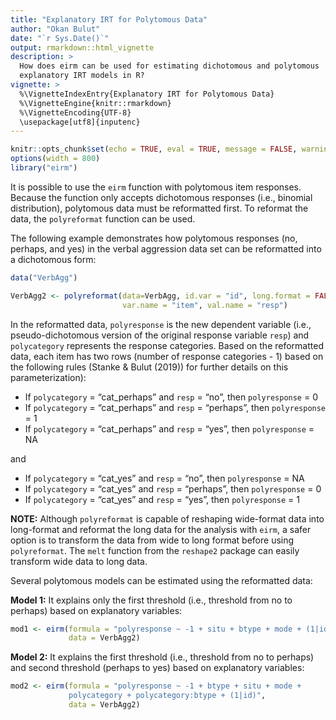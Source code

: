```yaml
---
title: "Explanatory IRT for Polytomous Data"
author: "Okan Bulut"
date: "`r Sys.Date()`"
output: rmarkdown::html_vignette
description: >
  How does eirm can be used for estimating dichotomous and polytomous 
  explanatory IRT models in R?
vignette: >
  %\VignetteIndexEntry{Explanatory IRT for Polytomous Data}
  %\VignetteEngine{knitr::rmarkdown}
  %\VignetteEncoding{UTF-8}
  \usepackage[utf8]{inputenc}
---
```


```r
knitr::opts_chunk$set(echo = TRUE, eval = TRUE, message = FALSE, warning = FALSE)
options(width = 800)
library("eirm")
```


It is possible to use the `eirm` function with polytomous item responses. Because the function only accepts dichotomous responses (i.e., binomial distribution), polytomous data must be reformatted first. To reformat the data, the `polyreformat` function can be used. 

The following example demonstrates how polytomous responses (no, perhaps, and yes) in the verbal aggression data set can be reformatted into a dichotomous form:


```r
data("VerbAgg")

VerbAgg2 <- polyreformat(data=VerbAgg, id.var = "id", long.format = FALSE, 
                         var.name = "item", val.name = "resp")
```

In the reformatted data, `polyresponse` is the new dependent variable (i.e., pseudo-dichotomous version of the original response variable `resp`) and `polycategory` represents the response categories. Based on the reformatted data, each item has two rows (number of response categories - 1) based on the following rules (Stanke & Bulut (2019)) for further details on this parameterization):

* If `polycategory` = "cat_perhaps" and `resp` = "no", then `polyresponse` = 0
* If `polycategory` = "cat_perhaps" and `resp` = "perhaps", then `polyresponse` = 1
* If `polycategory` = "cat_perhaps" and `resp` = "yes", then `polyresponse` = NA

and

* If `polycategory` = "cat_yes" and `resp` = "no", then `polyresponse` = NA
* If `polycategory` = "cat_yes" and `resp` = "perhaps", then `polyresponse` = 0
* If `polycategory` = "cat_yes" and `resp` = "yes", then `polyresponse` = 1


**NOTE:** Although `polyreformat` is capable of reshaping wide-format data into long-format and reformat the long data for the analysis with `eirm`, a safer option is to transform the data from wide to long format before using `polyreformat`. The `melt` function from the `reshape2` package can easily transform wide data to long data. 

Several polytomous models can be estimated using the reformatted data:

**Model 1:** It explains only the first threshold (i.e., threshold from no to perhaps) based on explanatory variables:

```r
mod1 <- eirm(formula = "polyresponse ~ -1 + situ + btype + mode + (1|id)", 
             data = VerbAgg2)
```

**Model 2:** It explains the first threshold (i.e., threshold from no to perhaps) and second threshold (perhaps to yes) based on explanatory variables:

```r
mod2 <- eirm(formula = "polyresponse ~ -1 + btype + situ + mode + 
             polycategory + polycategory:btype + (1|id)", 
             data = VerbAgg2)
```

